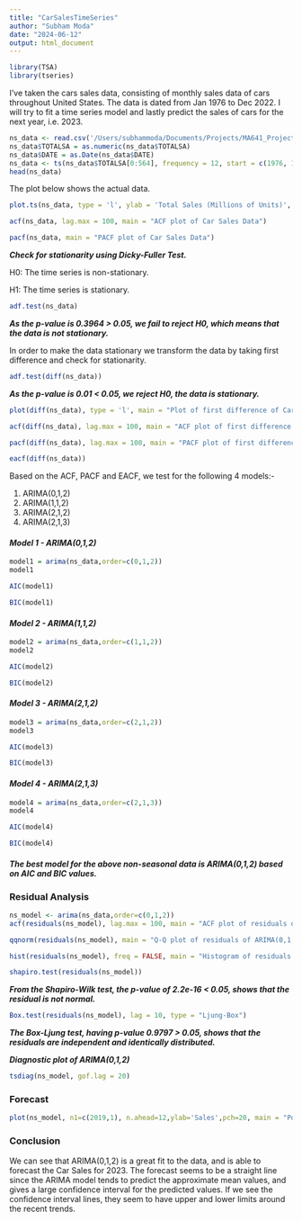 ```yaml
---
title: "CarSalesTimeSeries"
author: "Subham Moda"
date: "2024-06-12"
output: html_document
---
```


```r
library(TSA)
library(tseries)
```

I've taken the cars sales data, consisting of monthly sales data of cars throughout United States. The data is dated from Jan 1976 to Dec 2022. I will try to fit a time series model and lastly predict the sales of cars for the next year, i.e. 2023.

```r
ns_data <- read.csv('/Users/subhammoda/Documents/Projects/MA641_Project/TOTALSA.csv')
ns_data$TOTALSA = as.numeric(ns_data$TOTALSA)
ns_data$DATE = as.Date(ns_data$DATE)
ns_data <- ts(ns_data$TOTALSA[0:564], frequency = 12, start = c(1976, 1))
head(ns_data)
```

The plot below shows the actual data.

```r
plot.ts(ns_data, type = 'l', ylab = 'Total Sales (Millions of Units)', xlab = 'Year', main = "Car Sales Data")
```

```r
acf(ns_data, lag.max = 100, main = "ACF plot of Car Sales Data")
```

```r
pacf(ns_data, main = "PACF plot of Car Sales Data")
```

***Check for stationarity using Dicky-Fuller Test.***

H0: The time series is non-stationary.

H1: The time series is stationary.

```r
adf.test(ns_data)
```

***As the p-value is 0.3964 \> 0.05, we fail to reject H0, which means that the data is not stationary.***

In order to make the data stationary we transform the data by taking first difference and check for stationarity.

```r
adf.test(diff(ns_data))
```

***As the p-value is 0.01 \< 0.05, we reject H0, the data is stationary.***

```r
plot(diff(ns_data), type = 'l', main = "Plot of first difference of Car Sales Data")
```

```r
acf(diff(ns_data), lag.max = 100, main = "ACF plot of first difference of Car Sales Data")
```

```r
pacf(diff(ns_data), lag.max = 100, main = "PACF plot of first difference of Car Sales Data")
```

```r
eacf(diff(ns_data))
```

Based on the ACF, PACF and EACF, we test for the following 4 models:-

1.  ARIMA(0,1,2)
2.  ARIMA(1,1,2)
3.  ARIMA(2,1,2)
4.  ARIMA(2,1,3)

#### *Model 1 - ARIMA(0,1,2)*

```r
model1 = arima(ns_data,order=c(0,1,2))
model1
```

```r
AIC(model1)
```

```r
BIC(model1)
```

#### *Model 2 - ARIMA(1,1,2)*

```r
model2 = arima(ns_data,order=c(1,1,2))
model2
```

```r
AIC(model2)
```

```r
BIC(model2)
```

#### *Model 3 - ARIMA(2,1,2)*

```r
model3 = arima(ns_data,order=c(2,1,2))
model3
```

```r
AIC(model3)
```

```r
BIC(model3)
```

#### *Model 4 - ARIMA(2,1,3)*

```r
model4 = arima(ns_data,order=c(2,1,3))
model4
```

```r
AIC(model4)
```

```r
BIC(model4)
```

#### *The best model for the above non-seasonal data is ARIMA(0,1,2) based on AIC and BIC values.*


### Residual Analysis

```r
ns_model <- arima(ns_data,order=c(0,1,2))
acf(residuals(ns_model), lag.max = 100, main = "ACF plot of residuals of ARIMA(0,1,2)")
```

```r
qqnorm(residuals(ns_model), main = "Q-Q plot of residuals of ARIMA(0,1,2)"); qqline(residuals(ns_model))
```

```r
hist(residuals(ns_model), freq = FALSE, main = "Histogram of residuals of ARIMA(0,1,2)")
```

```r
shapiro.test(residuals(ns_model))
```

***From the Shapiro-Wilk test, the p-value of 2.2e-16 \< 0.05, shows that the residual is not normal.***

```r
Box.test(residuals(ns_model), lag = 10, type = "Ljung-Box")
```

***The Box-Ljung test, having p-value 0.9797 \> 0.05, shows that the residuals are independent and identically distributed.***

***Diagnostic plot of ARIMA(0,1,2)***

```r
tsdiag(ns_model, gof.lag = 20)
```

### Forecast

```r
plot(ns_model, n1=c(2019,1), n.ahead=12,ylab='Sales',pch=20, main = "Pot of Car Sales data along with one year forecast")
```

### Conclusion

We can see that ARIMA(0,1,2) is a great fit to the data, and is able to forecast the Car Sales for 2023. The forecast seems to be a straight line since the ARIMA model tends to predict the approximate mean values, and gives a large confidence interval for the predicted values. If we see the confidence interval lines, they seem to have upper and lower limits around the recent trends.
